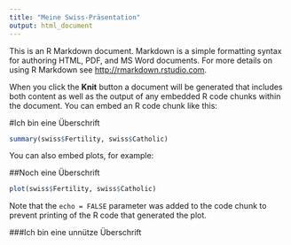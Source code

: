 ```yaml
---
title: "Meine Swiss-Präsentation"
output: html_document
---
```


This is an R Markdown document. Markdown is a simple formatting syntax for authoring HTML, PDF, and MS Word documents. For more details on using R Markdown see <http://rmarkdown.rstudio.com>.

When you click the **Knit** button a document will be generated that includes both content as well as the output of any embedded R code chunks within the document. You can embed an R code chunk like this:

#Ich bin eine Überschrift

```r
summary(swiss$Fertility, swiss$Catholic)
```

You can also embed plots, for example:

##Noch eine Überschrift

```r
plot(swiss$Fertility, swiss$Catholic)
```

Note that the `echo = FALSE` parameter was added to the code chunk to prevent printing of the R code that generated the plot.

###Ich bin eine unnütze Überschrift
